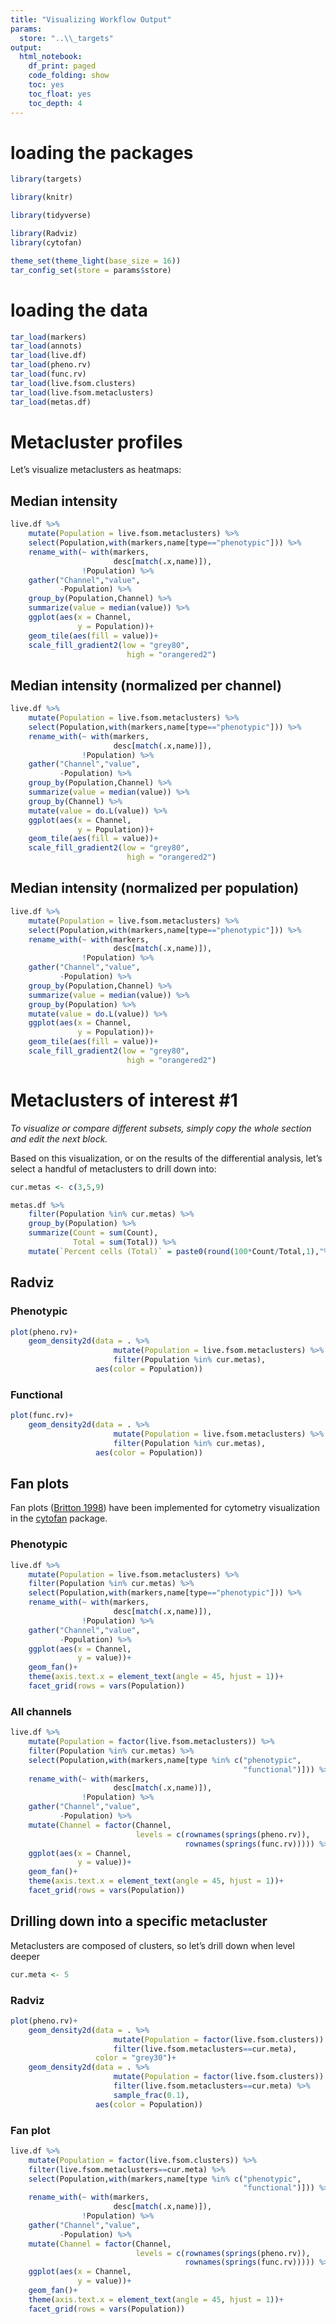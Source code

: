 ```yaml
---
title: "Visualizing Workflow Output"
params:
  store: "..\\_targets"
output:
  html_notebook:
    df_print: paged
    code_folding: show
    toc: yes
    toc_float: yes
    toc_depth: 4
---
```


# loading the packages

```r
library(targets)

library(knitr)

library(tidyverse)

library(Radviz)
library(cytofan)

theme_set(theme_light(base_size = 16))
tar_config_set(store = params$store)
```

# loading the data

```r
tar_load(markers)
tar_load(annots)
tar_load(live.df)
tar_load(pheno.rv)
tar_load(func.rv)
tar_load(live.fsom.clusters)
tar_load(live.fsom.metaclusters)
tar_load(metas.df)
```

# Metacluster profiles {.tabset}

Let's visualize metaclusters as heatmaps:

## Median intensity

```r
live.df %>% 
    mutate(Population = live.fsom.metaclusters) %>% 
    select(Population,with(markers,name[type=="phenotypic"])) %>% 
    rename_with(~ with(markers,
                       desc[match(.x,name)]),
                !Population) %>% 
    gather("Channel","value",
           -Population) %>% 
    group_by(Population,Channel) %>% 
    summarize(value = median(value)) %>% 
    ggplot(aes(x = Channel,
               y = Population))+
    geom_tile(aes(fill = value))+
    scale_fill_gradient2(low = "grey80",
                          high = "orangered2")
```

## Median intensity (normalized per channel)

```r
live.df %>% 
    mutate(Population = live.fsom.metaclusters) %>% 
    select(Population,with(markers,name[type=="phenotypic"])) %>% 
    rename_with(~ with(markers,
                       desc[match(.x,name)]),
                !Population) %>% 
    gather("Channel","value",
           -Population) %>% 
    group_by(Population,Channel) %>%
    summarize(value = median(value)) %>% 
    group_by(Channel) %>% 
    mutate(value = do.L(value)) %>% 
    ggplot(aes(x = Channel,
               y = Population))+
    geom_tile(aes(fill = value))+
    scale_fill_gradient2(low = "grey80",
                          high = "orangered2")
```

## Median intensity (normalized per population)

```r
live.df %>% 
    mutate(Population = live.fsom.metaclusters) %>% 
    select(Population,with(markers,name[type=="phenotypic"])) %>% 
    rename_with(~ with(markers,
                       desc[match(.x,name)]),
                !Population) %>% 
    gather("Channel","value",
           -Population) %>% 
    group_by(Population,Channel) %>%
    summarize(value = median(value)) %>% 
    group_by(Population) %>% 
    mutate(value = do.L(value)) %>% 
    ggplot(aes(x = Channel,
               y = Population))+
    geom_tile(aes(fill = value))+
    scale_fill_gradient2(low = "grey80",
                          high = "orangered2")
```

# Metaclusters of interest #1

*To visualize or compare different subsets, simply copy the whole section and edit the next block.*

Based on this visualization, or on the results of the differential analysis, let's select a handful of metaclusters to  drill down into: 

```r
cur.metas <- c(3,5,9)
```

```r
metas.df %>% 
    filter(Population %in% cur.metas) %>%
    group_by(Population) %>% 
    summarize(Count = sum(Count),
              Total = sum(Total)) %>% 
    mutate(`Percent cells (Total)` = paste0(round(100*Count/Total,1),"%"))
```

## Radviz {.tabset}

### Phenotypic

```r
plot(pheno.rv)+
    geom_density2d(data = . %>% 
                       mutate(Population = live.fsom.metaclusters) %>% 
                       filter(Population %in% cur.metas),
                   aes(color = Population))
```

### Functional

```r
plot(func.rv)+
    geom_density2d(data = . %>% 
                       mutate(Population = live.fsom.metaclusters) %>% 
                       filter(Population %in% cur.metas),
                   aes(color = Population))
```

## Fan plots {.tabset}

Fan plots ([Britton 1998](https://www.bankofengland.co.uk/quarterly-bulletin/1998/q1/the-inflation-report-projections-understanding-the-fan-chart)) have been implemented for cytometry visualization in the [cytofan](https://cran.r-project.org/package=cytofan) package.

### Phenotypic

```r
live.df %>% 
    mutate(Population = live.fsom.metaclusters) %>% 
    filter(Population %in% cur.metas) %>% 
    select(Population,with(markers,name[type=="phenotypic"])) %>% 
    rename_with(~ with(markers,
                       desc[match(.x,name)]),
                !Population) %>% 
    gather("Channel","value",
           -Population) %>% 
    ggplot(aes(x = Channel,
               y = value))+
    geom_fan()+
    theme(axis.text.x = element_text(angle = 45, hjust = 1))+
    facet_grid(rows = vars(Population))
```

### All channels

```r
live.df %>% 
    mutate(Population = factor(live.fsom.metaclusters)) %>% 
    filter(Population %in% cur.metas) %>% 
    select(Population,with(markers,name[type %in% c("phenotypic",
                                                    "functional")])) %>% 
    rename_with(~ with(markers,
                       desc[match(.x,name)]),
                !Population) %>% 
    gather("Channel","value",
           -Population) %>% 
    mutate(Channel = factor(Channel,
                            levels = c(rownames(springs(pheno.rv)),
                                       rownames(springs(func.rv))))) %>% 
    ggplot(aes(x = Channel,
               y = value))+
    geom_fan()+
    theme(axis.text.x = element_text(angle = 45, hjust = 1))+
    facet_grid(rows = vars(Population))
```

## Drilling down into a specific metacluster {.tabset}

Metaclusters are composed of clusters, so let's drill down when level deeper

```r
cur.meta <- 5
```

### Radviz

```r
plot(pheno.rv)+
    geom_density2d(data = . %>%
                       mutate(Population = factor(live.fsom.clusters)) %>%
                       filter(live.fsom.metaclusters==cur.meta),
                   color = "grey30")+
    geom_density2d(data = . %>% 
                       mutate(Population = factor(live.fsom.clusters)) %>% 
                       filter(live.fsom.metaclusters==cur.meta) %>% 
                       sample_frac(0.1),
                   aes(color = Population))
```

### Fan plot

```r
live.df %>% 
    mutate(Population = factor(live.fsom.clusters)) %>% 
    filter(live.fsom.metaclusters==cur.meta) %>% 
    select(Population,with(markers,name[type %in% c("phenotypic",
                                                    "functional")])) %>% 
    rename_with(~ with(markers,
                       desc[match(.x,name)]),
                !Population) %>% 
    gather("Channel","value",
           -Population) %>% 
    mutate(Channel = factor(Channel,
                            levels = c(rownames(springs(pheno.rv)),
                                       rownames(springs(func.rv))))) %>% 
    ggplot(aes(x = Channel,
               y = value))+
    geom_fan()+
    theme(axis.text.x = element_text(angle = 45, hjust = 1))+
    facet_grid(rows = vars(Population))
```
